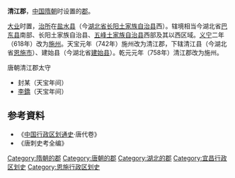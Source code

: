 '''清江郡'''，[[中国|中国]][[隋朝|隋朝]]时设置的[[郡|郡]]。

[[大业_(年号)|大业]]时置，[[治所|治所]]在[[盐水县|盐水县]]（今[[湖北省|湖北省]][[长阳土家族自治县|长阳土家族自治县]]西）。辖境相当今湖北省[[巴东县|巴东县]]南部、长阳土家族自治县、[[五峰土家族自治县|五峰土家族自治县]]西部及其以西区域。[[义宁|义宁]]二年（618年）改为[[施州|施州]]。天宝元年（742年）施州改为清江郡，下辖清江县（今湖北省[[恩施市|恩施市]]）、建始县（今湖北省[[建始县|建始县]]）。乾元元年（758年）清江郡改为施州。
;唐朝清江郡太守
*封某（天宝年间）
*[[李鐈|李鐈]]（天宝年间）
== 参考資料 ==
* 《[[中国行政区划通史|中国行政区划通史]]·唐代卷》
* 《唐刺史考全编》
{{隋朝行政區劃|nocat}}
{{隋朝行政区划小作品}}
{{DEFAULTSORT:Q}}
[[Category:隋朝的郡|Category:隋朝的郡]]
[[Category:唐朝的郡|Category:唐朝的郡]]
[[Category:湖北的郡|Category:湖北的郡]]
[[Category:宜昌行政区划史|Category:宜昌行政区划史]]
[[Category:恩施行政区划史|Category:恩施行政区划史]]